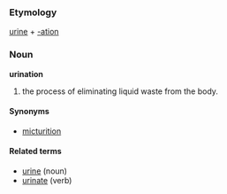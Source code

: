 ===Etymology===
[[urine]] + [[-ation]]

===Noun===
'''urination'''

# the process of eliminating liquid waste from the body.

====Synonyms====
*[[micturition]]

====Related terms====
*[[urine]] (noun)
*[[urinate]] (verb)